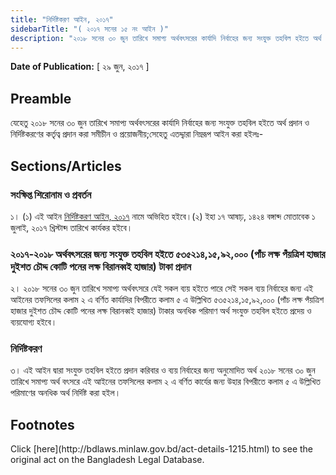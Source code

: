 ```yaml
---
title: "নির্দিষ্টকরণ আইন, ২০১৭"
sidebarTitle: "( ২০১৭ সনের ১৫ নং আইন )"
description: "২০১৮ সনের ৩০ জুন তারিখে সমাপ্য অর্থবৎসরের কার্যাদি নির্বাহের জন্য সংযুক্ত তহবিল হইতে অর্থ প্রদান ও নির্দিষ্টকরণের কর্তৃত্ব প্রদানের জন্য প্রণীত আইন"
---
```


**Date of Publication:** [ ২৯ জুন, ২০১৭ ]

## Preamble

যেহেতু ২০১৮ সনের ৩০ জুন তারিখে সমাপ্য অর্থবৎসরের কার্যাদি নির্বাহের জন্য সংযুক্ত তহবিল হইতে অর্থ প্রদান ও নির্দিষ্টকরণের কর্তৃত্ব প্রদান করা সমীচীন ও প্রয়োজনীয়;সেহেতু এতদ্দ্বারা নিম্নরূপ আইন করা হইলঃ-

## Sections/Articles

### সংক্ষিপ্ত শিরোনাম ও প্রবর্তন

১। (১) এই আইন [নির্দিষ্টকরণ আইন, ২০১৭](/laws/volume-47/act-1215 "নির্দিষ্টকরণ আইন, ২০১৭") নামে অভিহিত হইবে।(২) ইহা ১৭ আষাঢ়, ১৪২৪ বঙ্গাব্দ মোতাবেক ১ জুলাই, ২০১৭ খ্রিস্টাব্দ তারিখে কার্যকর হইবে।

### ২০১৭-২০১৮ অর্থবৎসরের জন্য সংযুক্ত তহবিল হইতে ৫৩৫২১৪,১৫,৯২,০০০ (পাঁচ লক্ষ পঁয়ত্রিশ হাজার দুইশত চৌদ্দ কোটি পনের লক্ষ বিরানব্বই হাজার) টাকা প্রদান

২। ২০১৮ সনের ৩০ জুন তারিখে সমাপ্য অর্থবৎসরে যেই সকল ব্যয় হইতে পারে সেই সকল ব্যয় নির্বাহের জন্য এই আইনের তফসিলের কলাম ২ এ বর্ণিত কার্যাদির বিপরীতে কলাম ৫ এ উল্লিখিত ৫৩৫২১৪,১৫,৯২,০০০ (পাঁচ লক্ষ পঁয়ত্রিশ হাজার দুইশত চৌদ্দ কোটি পনের লক্ষ বিরানব্বই হাজার) টাকার অনধিক পরিমাণ অর্থ সংযুক্ত তহবিল হইতে প্রদেয় ও ব্যয়যোগ্য হইবে।

### নির্দিষ্টকরণ

৩। এই আইন দ্বারা সংযুক্ত তহবিল হইতে প্রদান করিবার ও ব্যয় নির্বাহের জন্য অনুমোদিত অর্থ ২০১৮ সনের ৩০ জুন তারিখে সমাপ্য অর্থ বৎসরে এই আইনের তফসিলের কলাম ২ এ বর্ণিত কার্যের জন্য উহার বিপরীতে কলাম ৫ এ উল্লিখিত পরিমাণের অনধিক অর্থ নির্দিষ্ট করা হইল।

## Footnotes

<Note>
  Click [here](http://bdlaws.minlaw.gov.bd/act-details-1215.html) to see the original act on the Bangladesh Legal Database.
</Note>
